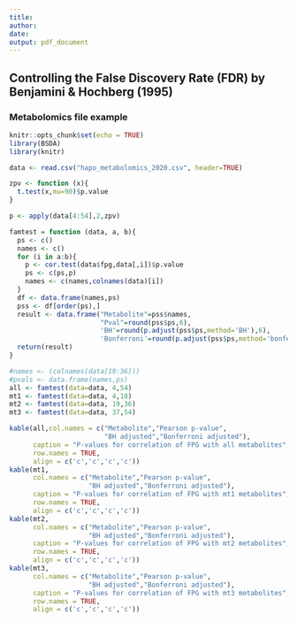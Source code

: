 ---
title: 
author: 
date: 
output: pdf_document
---

## Controlling the False Discovery Rate (FDR) by Benjamini & Hochberg (1995)
### Metabolomics file example



```{r include=FALSE}
knitr::opts_chunk$set(echo = TRUE)
library(BSDA)
library(knitr)
```



```{r include=FALSE}
data <- read.csv("hapo_metabolomics_2020.csv", header=TRUE)
```


```{r include=FALSE}
zpv <- function (x){
  t.test(x,mu=90)$p.value
}

p <- apply(data[4:54],2,zpv)
```

```{r include=FALSE}
famtest = function (data, a, b){
  ps <- c()
  names <- c()
  for (i in a:b){
    p <- cor.test(data$fpg,data[,i])$p.value
    ps <- c(ps,p)
    names <- c(names,colnames(data)[i])
  }
  df <- data.frame(names,ps)
  pss <- df[order(ps),]
  result <- data.frame("Metabolite"=pss$names,
                       "Pval"=round(pss$ps,6),
                       'BH'=round(p.adjust(pss$ps,method='BH'),6),
                       'Bonferroni'=round(p.adjust(pss$ps,method='bonferroni'),6)) 
  return(result)
}

```


```{r include=FALSE}
#names <- (colnames(data[19:36]))
#pvals <- data.frame(names,ps)          
all <- famtest(data=data, 4,54)
mt1 <- famtest(data=data, 4,18)
mt2 <- famtest(data=data, 19,36)
mt3 <- famtest(data=data, 37,54)
```


```{r echo=FALSE}
kable(all,col.names = c("Metabolite","Pearson p-value",
                        "BH adjusted","Bonferroni adjusted"),
      caption = "P-values for correlation of FPG with all metabolites",
      row.names = TRUE,
      align = c('c','c','c','c'))
kable(mt1,
      col.names = c("Metabolite","Pearson p-value",
                    "BH adjusted","Bonferroni adjusted"),
      caption = "P-values for correlation of FPG with mt1 metabolites",
      row.names = TRUE,
      align = c('c','c','c','c'))
kable(mt2,
      col.names = c("Metabolite","Pearson p-value",
                    "BH adjusted","Bonferroni adjusted"),
      caption = "P-values for correlation of FPG with mt2 metabolites",
      row.names = TRUE,
      align = c('c','c','c','c'))
kable(mt3,
      col.names = c("Metabolite","Pearson p-value",
                    "BH adjusted","Bonferroni adjusted"),
      caption = "P-values for correlation of FPG with mt3 metabolites",
      row.names = TRUE,
      align = c('c','c','c','c'))

```



